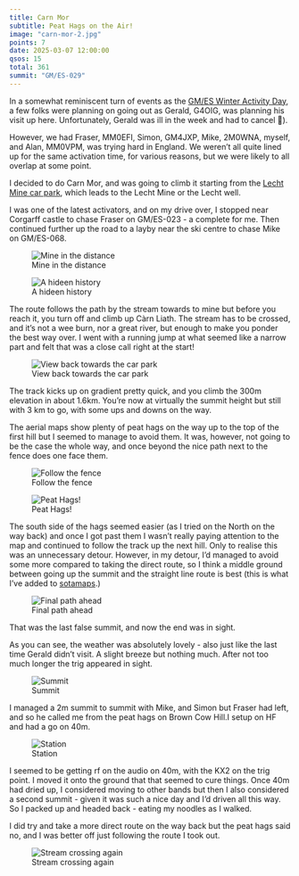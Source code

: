 ```yaml
---
title: Carn Mor
subtitle: Peat Hags on the Air!
image: "carn-mor-2.jpg"
points: 7
date: 2025-03-07 12:00:00
qsos: 15
total: 361
summit: "GM/ES-029"
---
```


In a somewhat reminiscent turn of events as the [GM/ES Winter Activity Day](https://gm5alx.uk/sota/2025/gm-es-025/), a few folks were planning on going out as Gerald, G4OIG, was planning his visit up here. Unfortunately, Gerald was ill in the week and had to cancel 🤒).

However, we had Fraser, MM0EFI, Simon, GM4JXP, Mike, 2M0WNA, myself, and Alan, MM0VPM, was trying hard in England. We weren’t all quite lined up for the same activation time, for various reasons, but we were likely to all overlap at some point.

I decided to do Carn Mor, and was going to climb it starting from the [Lecht Mine car park](https://www.openstreetmap.org/way/119437626), which leads to the Lecht Mine or the Lecht well.

I was one of the latest activators, and on my drive over, I stopped near Corgarff castle to chase Fraser on GM/ES-023 - a complete for me. Then continued further up the road to a layby near the ski centre to chase Mike on GM/ES-068.

![Mine in the distance](carn-mor-10.jpg)

![A hideen history](carn-mor-9.jpg)

The route follows the path by the stream towards to mine but before you reach it, you turn off and climb up Càrn Liath. The stream has to be crossed, and it’s not a wee burn, nor a great river, but enough to make you ponder the best way over. I went with a running jump at what seemed like a narrow part and felt that was a close call right at the start!

![View back towards the car park](carn-mor-8.jpg)

The track kicks up on gradient pretty quick, and you climb the 300m elevation in about 1.6km. You’re now at virtually the summit height but still with 3 km to go, with some ups and downs on the way.

The aerial maps show plenty of peat hags on the way up to the top of the first hill but I seemed to manage to avoid them. It was, however, not going to be the case the whole way, and once beyond the nice path next to the fence does one face them.

![Follow the fence](carn-mor-6.jpg)

![Peat Hags!](carn-mor-5.jpg)

The south side of the hags seemed easier (as I tried on the North on the way back) and once I got past them I wasn’t really paying attention to the map and continued to follow the track up the next hill. Only to realise this was an unnecessary detour. However, in my detour, I’d managed to avoid some more compared to taking the direct route, so I think a middle ground between going up the summit and the straight line route is best (this is what I’ve added to [sotamaps](https://www.sotamaps.org/tracks).)

![Final path ahead](carn-mor-4.jpg)

That was the last false summit, and now the end was in sight.

As you can see, the weather was absolutely lovely - also just like the last time Gerald didn’t visit. A slight breeze but nothing much. After not too much longer the trig appeared in sight.

![Summit](carn-mor-3.jpg)

I managed a 2m summit to summit with Mike, and Simon but Fraser had left, and so he called me from the peat hags on Brown Cow Hill.I setup on HF and had a go on 40m.

![Station](carn-mor-2.jpg)

I seemed to be getting rf on the audio on 40m, with the KX2 on the trig point. I moved it onto the ground that that seemed to cure things. Once 40m had dried up, I considered moving to other bands but then I also considered a second summit - given it was such a nice day and I’d driven all this way. So I packed up and headed back - eating my noodles as I walked.

I did try and take a more direct route on the way back but the peat hags said no, and I was better off just following the route I took out.

![Stream crossing again](carn-mor-1.jpg)
